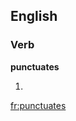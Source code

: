 ==English==

===Verb===
'''punctuates'''

# {{third-person singular of|[[punctuate]]}}

[[fr:punctuates]]